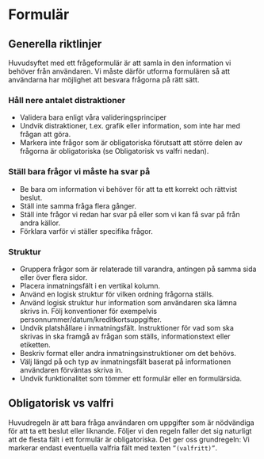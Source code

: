 # Formulär


## Generella riktlinjer

Huvudsyftet med ett frågeformulär är att samla in den information vi behöver från användaren. Vi måste därför utforma formulären så att användarna har möjlighet att besvara frågorna på rätt sätt.

### Håll nere antalet distraktioner

- Validera bara enligt våra valideringsprinciper
- Undvik distraktioner, t.ex. grafik eller information, som inte har med frågan att göra.
- Markera inte frågor som är obligatoriska förutsatt att större delen av frågorna är obligatoriska (se Obligatorisk vs valfri nedan).

### Ställ bara frågor vi måste ha svar på

- Be bara om information vi behöver för att ta ett korrekt och rättvist beslut.
- Ställ inte samma fråga flera gånger.
- Ställ inte frågor vi redan har svar på eller som vi kan få svar på från andra källor.
- Förklara varför vi ställer specifika frågor.

### Struktur

- Gruppera frågor som är relaterade till varandra, antingen på samma sida eller över flera sidor.
- Placera inmatningsfält i en vertikal kolumn.
- Använd en logisk struktur för vilken ordning frågorna ställs.
- Använd logisk struktur hur information som användaren ska lämna skrivs in. Följ konventioner för exempelvis personnummer/datum/kreditkortsuppgifter.
- Undvik platshållare i inmatningsfält. Instruktioner för vad som ska skrivas in ska framgå av frågan som ställs, informationstext eller etiketten.
- Beskriv format eller andra inmatningsinstruktioner om det behövs.
- Välj längd på och typ av inmatningsfält baserat på informationen användaren förväntas skriva in.
- Undvik funktionalitet som tömmer ett formulär eller en formulärsida.

## Obligatorisk vs valfri

Huvudregeln är att bara fråga användaren om uppgifter som är nödvändiga för att ta ett beslut eller liknande.
Följer vi den regeln faller det sig naturligt att de flesta fält i ett formulär är obligatoriska. Det ger oss grundregeln: Vi markerar endast eventuella valfria fält med texten `”(valfritt)”`.

<div className='card'>
  <Grid>
    <GridItem size='6'>
      <TextField
        label='Fullständigt namn'
        description='För och efternamn'
        isRequired
        errorMessage='Detta är ett obligatoriskt fält'
      />
    </GridItem>
    <GridItem size='6'>
      <TextField
        label='Favoritfrukter (Valfritt)'
        description='Kan lämnas tomt'
      />
    </GridItem>
  </Grid>
</div>
